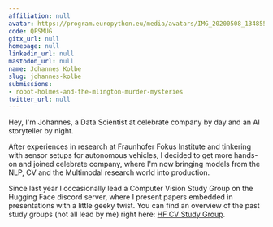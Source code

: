 ```yaml
---
affiliation: null
avatar: https://program.europython.eu/media/avatars/IMG_20200508_134855_268_squared_V5Hj5bc.jpg
code: QFSMUG
gitx_url: null
homepage: null
linkedin_url: null
mastodon_url: null
name: Johannes Kolbe
slug: johannes-kolbe
submissions:
- robot-holmes-and-the-mlington-murder-mysteries
twitter_url: null
---
```


Hey,
I'm Johannes, a Data Scientist at celebrate company by day and an AI storyteller by night.

After experiences in research at Fraunhofer Fokus Institute and tinkering with sensor setups for autonomous vehicles, I decided to get more hands-on and joined celebrate company, where I'm now bringing models from the NLP, CV and the Multimodal research world into production.

Since last year I occasionally lead a Computer Vision Study Group on the Hugging Face discord server, where I present papers embedded in presentations with a little geeky twist. You can find an overview of the past study groups (not all lead by me) right here: [HF CV Study Group](https://github.com/huggingface/community-events/tree/main/computer-vision-study-group).
